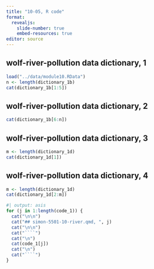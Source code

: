 ```yaml
---
title: "10-05, R code"
format: 
  revealjs:
    slide-number: true
    embed-resources: true
editor: source
---
```


## wolf-river-pollution data dictionary, 1

```r
load("../data/module10.RData")
n <- length(dictionary_1b)
cat(dictionary_1b[1:5])
```

## wolf-river-pollution data dictionary, 2

```r
cat(dictionary_1b[6:n])
```

## wolf-river-pollution data dictionary, 3

```r
m <- length(dictionary_1d)
cat(dictionary_1d[1])
```

## wolf-river-pollution data dictionary, 4

```r
m <- length(dictionary_1d)
cat(dictionary_1d[2:m])
```



```r
#| output: asis
for (j in 1:length(code_1)) {
  cat("\n\n")
  cat("## simon-5501-10-river.qmd, ", j)
  cat("\n\n")
  cat("````")
  cat("\n")
  cat(code_1[j])
  cat("\n")
  cat("````")
}
```

